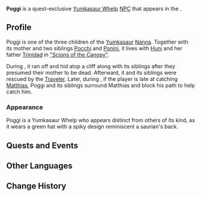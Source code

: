 {{Character Infobox
|type             = Quest NPC
|image            = NPC Poggi.png
|region           = Natlan
|location         = Natlan
|affiliation      = Scions of the Canopy

|mother           = Nanna
|sibling          = Pocchi
|sibling2         = Ponini

|voiceEN          = 
|voiceCN          = 
|voiceJP          = 
|voiceKR          = 

|group            = Yumkasaurus
|group2           = Saurians
}}
'''Poggi''' is a quest-exclusive [[Yumkasaur Whelp]] [[NPC]] that appears in the {{Quest|Yupanqui's Turnfire}}.

==Profile==
Poggi is one of the three children of the [[Yumkasaur]] [[Nanna]]. Together with its mother and two siblings [[Pocchi]] and [[Ponini]], it lives with [[Huni]] and her father [[Trinidad]] in [["Scions of the Canopy"]].

During {{Quest|A Mysterious Visitor From Huitztlan}}, it ran off and hid atop a cliff along with its siblings after they presumed their mother to be dead. Afterward, it and its siblings were rescued by the [[Traveler]]. Later, during {{Quest|I, Flame Bearer}}, if the player is late at catching [[Matthias]], Poggi and its siblings surround Matthias and block his path to help catch him.

===Appearance===
Poggi is a Yumkasaur Whelp who appears distinct from others of its kind, as it wears a green hat with a spiky design reminiscent a saurian's back.

==Quests and Events==
{{Quests and Events}}

==Other Languages==
{{Other Languages|default_hidden=1
|en      = Poggi
|zhs     = 波吉吉
|zhs_rm  = Bōjíjí
|zht     = 波吉吉
|zht_rm  = Bōjíjí
|ja      = ポギギ
|ja_rm   = Pogigi
|ko      = 포기기
|es      = Poggi
|fr      = Poggi
|ru      = Погги
|th      = Poggi
|vi      = Poggi
|de      = Poggi
|id      = Poggi
|pt      = Poggi
|tr      = Poggi
|it      = Poggi
}}

==Change History==
{{Change History|5.0}}